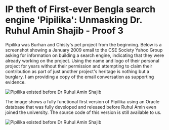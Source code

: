 # IP theft of First-ever Bengla search engine 'Pipilika': Unmasking Dr. Ruhul Amin Shajib - Proof 3

Pipilika was Burhan and Chisty's pet project from the beginning. Below is a screenshot showing a January 2009 email to the CSE Society Yahoo Group asking for information on building a search engine, indicating that they were already working on the project. Using the name and logo of their personal project for years without their permission and attempting to claim their contribution as part of just another project's heritage is nothing but a burglary. I am providing a copy of the email conversation as supporting evidence.


![Pipilika existed before Dr Ruhul Amin Shajib](/static/images/ev3.1.jpg#centered)

The image shows a fully functional first version of Pipilika using an Oracle database that was fully developed and released before Ruhul Amin even joined the university. The source code of this version is still available to us.

![Pipilika existed before Dr Ruhul Amin Shajib](/static/images/ev3.2.png#centered)